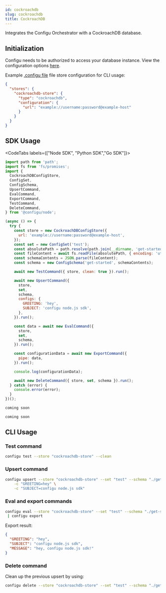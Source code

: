 ```yaml
---
id: cockroachdb
slug: cockroachdb
title: CockroachDB
---
```


Integrates the Configu Orchestrator with a CockroachDB database.

## Initialization

Configu needs to be authorized to access your database instance. View the configuration options [here](https://typeorm.io/data-source-options#postgres--cockroachdb-data-source-options).

Example [.configu file](../cli-config) file store configuration for CLI usage:

```json
{
  "stores": {
    "cockroachdb-store": {
      "type": "cockroachdb",
      "configuration": {
        "url": "example://username:password@example-host"
      }
    }
  }
}
```

## SDK Usage

<CodeTabs labels={["Node SDK", "Python SDK","Go SDK"]}>

```js
import path from 'path';
import fs from 'fs/promises';
import {
  CockroachDBConfigStore,
  ConfigSet,
  ConfigSchema,
  UpsertCommand,
  EvalCommand,
  ExportCommand,
  TestCommand,
  DeleteCommand,
} from '@configu/node';

(async () => {
  try {
    const store = new CockroachDBConfigStore({
      url: 'example://username:password@example-host',
    });
    const set = new ConfigSet('test');
    const absolutePath = path.resolve(path.join(__dirname, 'get-started.cfgu.json'));
    const fileContent = await fs.readFile(absolutePath, { encoding: 'utf8' });
    const schemaContents = JSON.parse(fileContent);
    const schema = new ConfigSchema('get-started', schemaContents);

    await new TestCommand({ store, clean: true }).run();

    await new UpsertCommand({
      store,
      set,
      schema,
      configs: {
        GREETING: 'hey',
        SUBJECT: 'configu node.js sdk',
      },
    }).run();

    const data = await new EvalCommand({
      store,
      set,
      schema,
    }).run();

    const configurationData = await new ExportCommand({
      pipe: data,
    }).run();

    console.log(configurationData);

    await new DeleteCommand({ store, set, schema }).run();
  } catch (error) {
    console.error(error);
  }
})();
```

```python
coming soon
```

```GO
coming soon
```

</CodeTabs>

## CLI Usage

### Test command

```bash
configu test --store "cockroachdb-store" --clean
```

### Upsert command

```bash
configu upsert --store "cockroachdb-store" --set "test" --schema "./get-started.cfgu.json" \
    -c "GREETING=hey" \
    -c "SUBJECT=configu node.js sdk"
```

### Eval and export commands

```bash
configu eval --store "cockroachdb-store" --set "test" --schema "./get-started.cfgu.json" \
 | configu export
```

Export result:

```json
{
  "GREETING": "hey",
  "SUBJECT": "configu node.js sdk",
  "MESSAGE": "hey, configu node.js sdk!"
}
```

### Delete command

Clean up the previous upsert by using:

```bash
configu delete --store "cockroachdb-store" --set "test" --schema "./get-started.cfgu.json"
```
